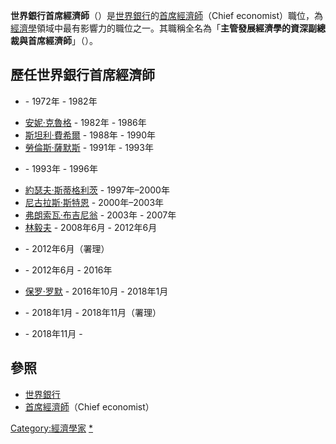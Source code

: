'''世界銀行首席經濟師'''（{{lang-en|'''World Bank Chief Economist'''}}）是[[世界銀行|世界銀行]]的[[首席經濟師|首席經濟師]]（Chief economist）職位，為[[經濟學|經濟學]]領域中最有影響力的職位之一。其職稱全名為「'''主管發展經濟學的資深副總裁與首席經濟師'''」（{{lang-en|'''Senior Vice President, Development Economics, and Chief Economist'''}}）。

== 歷任世界銀行首席經濟師 ==
*{{link-en|霍利斯·伯恩利·錢納理|Hollis B. Chenery}} - 1972年 - 1982年
*[[安妮·克魯格|安妮·克魯格]] - 1982年 - 1986年
*[[斯坦利·費希爾|斯坦利·費希爾]] - 1988年 - 1990年
*[[勞倫斯·薩默斯|勞倫斯·薩默斯]] - 1991年 - 1993年
*{{link-en|麥可·布魯諾|Michael Bruno}} - 1993年 - 1996年
*[[約瑟夫·斯蒂格利茨|約瑟夫·斯蒂格利茨]] - 1997年–2000年
*[[尼古拉斯·斯特恩|尼古拉斯·斯特恩]] - 2000年–2003年
*[[弗朗索瓦·布吉尼翁|弗朗索瓦·布吉尼翁]] - 2003年 - 2007年
*[[林毅夫|林毅夫]] - 2008年6月 - 2012年6月
*{{link-en|馬丁·拉瓦雷|Martin Ravallion}} - 2012年6月（署理）
*{{link-en|考希克·巴蘇|Kaushik Basu}} - 2012年6月 - 2016年
*[[保罗·罗默|保罗·罗默]] - 2016年10月 - 2018年1月
*{{link-en|Shanta Devarajan|Shanta_Devarajan}} - 2018年1月 - 2018年11月（署理）
*{{link-en|Pinelopi Koujianou Goldberg|Pinelopi_Koujianou_Goldberg}} - 2018年11月 - 

== 參照 ==
*[[世界銀行|世界銀行]]
*[[首席經濟師|首席經濟師]]（Chief economist）

[[Category:經濟學家|Category:經濟學家]]
[[Category:世界銀行首席經濟師|*]]